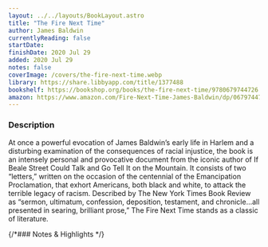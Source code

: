 ```yaml
---
layout: ../../layouts/BookLayout.astro
title: "The Fire Next Time"
author: James Baldwin
currentlyReading: false
startDate: 
finishDate: 2020 Jul 29
added: 2020 Jul 29
notes: false
coverImage: /covers/the-fire-next-time.webp
library: https://share.libbyapp.com/title/1377488
bookshelf: https://bookshop.org/books/the-fire-next-time/9780679744726
amazon: https://www.amazon.com/Fire-Next-Time-James-Baldwin/dp/067974472X
---
```


<ReadingTime
  startDate  = {frontmatter.startDate}
  finishDate = {frontmatter.finishDate}
/>

### Description
At once a powerful evocation of James Baldwin’s early life in Harlem and a disturbing examination of the consequences of racial injustice, the book is an intensely personal and provocative document from the iconic author of If Beale Street Could Talk and Go Tell It on the Mountain. It consists of two “letters,” written on the occasion of the centennial of the Emancipation Proclamation, that exhort Americans, both black and white, to attack the terrible legacy of racism. Described by The New York Times Book Review as “sermon, ultimatum, confession, deposition, testament, and chronicle...all presented in searing, brilliant prose,” The Fire Next Time stands as a classic of literature.

{/*### Notes & Highlights */}

<BuyBook
  library   = {frontmatter.library}
  bookshelf = {frontmatter.bookshelf}
  amazon    = {frontmatter.amazon}
/>

